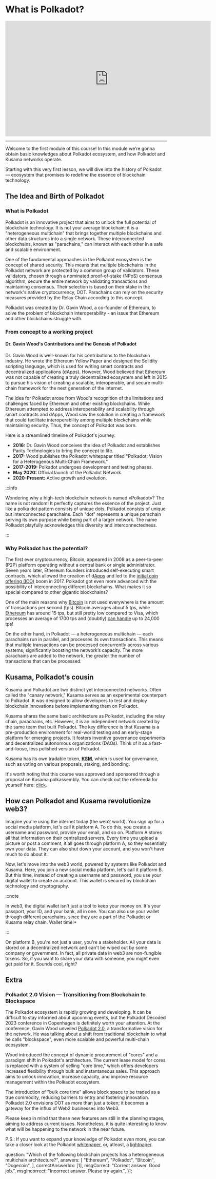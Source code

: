 # What is Polkadot?


<iframe width="640" height="360"
    src="https://www.youtube.com/embed/TxnmzhV9RPc?fs=2&autoplay=0" frameborder="0"
    allow="fullscreen; accelerometer; autoplay; clipboard-write; encrypted-media; gyroscope; picture-in-picture" allowfullscreen></iframe>

<hr/>

Welcome to the first module of this course! In this module we’re gonna obtain basic knowledges about Polkadot ecosystem, and how Polkadot and Kusama networks operate.

Starting with this very first lesson, we will dive into the history of Polkadot — ecosystem that promises to redefine the essence of blockchain technology.



## **The Idea and Birth of Polkadot**

### What is Polkadot

Polkadot is an innovative project that aims to unlock the full potential of blockchain technology. It is not your average blockchain; it is a "heterogeneous multichain" that brings together multiple blockchains and other data structures into a single network. These interconnected blockchains, known as "parachains," can interact with each other in a safe and scalable environment.

One of the fundamental approaches in the Polkadot ecosystem is the concept of shared security. This means that multiple blockchains in the Polkadot network are protected by a common group of validators. These validators, chosen through a nominated proof-of-stake (NPoS) consensus algorithm, secure the entire network by validating transactions and maintaining consensus. Their selection is based on their stake in the network's native cryptocurrency, DOT. Parachains can rely on the security measures provided by the Relay Chain according to this concept.

Polkadot was created by Dr. Gavin Wood, a co-founder of Ethereum, to solve the problem of blockchain interoperability - an issue that Ethereum and other blockchains struggle with.

### From concept to a working project

#### Dr. Gavin Wood's Contributions and the Genesis of Polkadot

Dr. Gavin Wood is well-known for his contributions to the blockchain industry. He wrote the Ethereum Yellow Paper and designed the Solidity scripting language, which is used for writing smart contracts and decentralized applications (dApps). However, Wood believed that Ethereum was not capable of creating a truly decentralized ecosystem and left in 2015 to pursue his vision of creating a scalable, interoperable, and secure multi-chain framework for the next generation of the internet.

The idea for Polkadot arose from Wood's recognition of the limitations and challenges faced by Ethereum and other existing blockchains. While Ethereum attempted to address interoperability and scalability through smart contracts and dApps, Wood saw the solution in creating a framework that could facilitate interoperability among multiple blockchains while maintaining security. Thus, the concept of Polkadot was born.

Here is a streamlined timeline of Polkadot's journey:

- **2016:** Dr. Gavin Wood conceives the idea of Polkadot and establishes Parity Technologies to bring the concept to life.
- **2017:** Wood publishes the Polkadot whitepaper titled "Polkadot: Vision for a Heterogenous Multi-Chain Framework."
- **2017-2019:** Polkadot undergoes development and testing phases.
- **May 2020:** Official launch of the Polkadot Network.
- **2020-Present:** Active growth and evolution.


:::info

Wondering why a high-tech blockchain network is named «Polkadot»? The name is not random! It perfectly captures the essence of the project. Just like a polka dot pattern consists of unique dots, Polkadot consists of unique but interconnected parachains. Each "dot" represents a unique parachain serving its own purpose while being part of a larger network. The name Polkadot playfully acknowledges this diversity and interconnectedness.

:::

### Why Polkadot has the potential?

The first ever cryptocurrency, Bitcoin, appeared in 2008 as a peer-to-peer (P2P) platform operating without a central bank or single administrator. Seven years later, Ethereum founders introduced self-executing smart contracts, which allowed the creation of d[Apps](https://academy.binance.com/en/articles/what-are-decentralized-applications-dapps) and led to the [initial coin offering (ICO)](https://academy.binance.com/en/articles/what-is-an-ico) boom in 2017. Polkadot got even more advanced with the possibility of interconnecting different blockchains. What makes it so special compared to other gigantic blockchains?

One of the main reasons why [Bitcoin](https://blockchair.com/bitcoin) is not used everywhere is the amount of transactions per second (tps). Bitcoin averages about 5 tps, while [Ethereum](https://blockchair.com/ethereum) has around 15 tps, but still pretty low compared to Visa, which processes an average of 1700 tps and (doubtly) [can handle](https://www.researchgate.net/figure/BITCOIN-AND-ETHEREUM-VS-VISA-AND-PAYPAL-TRANSACTIONS-PER-SECOND_tbl2_330585021) up to 24,000 tps!

On the other hand, in Polkadot — a heterogeneous multichain — each parachains run in parallel, and processes its own transactions. This means that multiple transactions can be processed concurrently across various systems, significantly boosting the network’s capacity. The more parachains are added to the network, the greater the number of transactions that can be processed.

## **Kusama, Polkadot’s cousin**

Kusama and Polkadot are two distinct yet interconnected networks. Often called the "canary network," Kusama serves as an experimental counterpart to Polkadot. It was designed to allow developers to test and deploy blockchain innovations before implementing them on Polkadot.

Kusama shares the same basic architecture as Polkadot, including the relay chain, parachains, etc. However, it is an independent network created by the same team that built Polkadot. The key difference is that Kusama is a pre-production environment for real-world testing and an early-stage platform for emerging projects. It fosters inventive governance experiments and decentralized autonomous organizations (DAOs). Think of it as a fast-and-loose, less polished version of Polkadot.

Kusama has its own tradable token, **[KSM](https://coinmarketcap.com/currencies/kusama/)**, which is used for governance, such as voting on various proposals, staking, and bonding.

It's worth noting that this course was approved and sponsored through a proposal on Kusama.polkassembly. You can check out the referenda for yourself here: [click](https://kusama.polkassembly.io/referenda/150).

## **How can Polkadot and Kusama revolutionize web3?**

Imagine you're using the internet today (the web2 world). You sign up for a social media platform, let's call it platform A. To do this, you create a username and password, provide your email, and so on. Platform A stores all that information on their centralized servers. Every time you upload a picture or post a comment, it all goes through platform A, so they essentially own your data. They can also shut down your account, and you won't have much to do about it.

Now, let's move into the web3 world, powered by systems like Polkadot and Kusama. Here, you join a new social media platform, let's call it platform B. But this time, instead of creating a username and password, you use your digital wallet to create an account. This wallet is secured by blockchain technology and cryptography.

:::note

In web3, the digital wallet isn't just a tool to keep your money on. It's your passport, your ID, and your bank, all in one. You can also use your wallet through different parachains, since they are a part of the Polkadot or Kusama relay chain. Wallet time!*

:::

On platform B, you're not just a user, you're a stakeholder. All your data is stored on a decentralized network and can't be wiped out by some company or government. In fact, all private data in web3 are non-fungible tokens. So, if you want to share your data with someone, you might even get paid for it. Sounds cool, right?

## **Extra**

### Polkadot 2.0 Vision — Transitioning from Blockchain to Blockspace

The Polkadot ecosystem is rapidly growing and developing. It can be difficult to stay informed about upcoming events, but the Polkadot Decoded 2023 conference in Copenhagen is definitely worth your attention. At the conference, Gavin Wood unveiled [Polkadot 2.0](https://polkadotters.medium.com/gavin-wood-unveils-the-next-era-of-polkadot-at-decoded-2023-transitioning-from-blockchain-to-4610774fd741), a transformative vision for the network. He was talking about a shift from traditional blockchain to what he calls "blockspace", even more scalable and powerful multi-chain ecosystem.

Wood introduced the concept of dynamic procurement of "cores" and a paradigm shift in Polkadot's architecture. The current lease model for cores is replaced with a system of selling "core time," which offers developers increased flexibility through bulk and instantaneous sales. This approach aims to unlock innovation, increase capacity, and improve resource management within the Polkadot ecosystem.

The introduction of "bulk core time" allows block space to be traded as a true commodity, reducing barriers to entry and fostering innovation. Polkadot 2.0 envisions DOT as more than just a token; it becomes a gateway for the influx of Web2 businesses into Web3.

Please keep in mind that these new features are still in the planning stages, aiming to address current issues. Nonetheless, it is quite interesting to know what will be happening to the network in the near future.

P.S.: If you want to expand your knowledge of Polkadot even more, you can take a closer look at the Polkadot [whitepaper](https://polkadot.network/whitepaper/), or, atleast, a [lightpaper](https://polkadot.network/whitepaper/).


  question: "Which of the following blockchain projects has a heterogeneous multichain architecture?",
  answers: [
    "Ethereum",
    "Polkadot",
    "Bitcoin",
    "Dogecoin",
  ],
  correctAnswerIdx: [1],
  msgCorrect: "Correct answer. Good job.",
  msgIncorrect: "Incorrect answer. Please try again.",
}];


<Quiz quizItem={questions[0]} />

